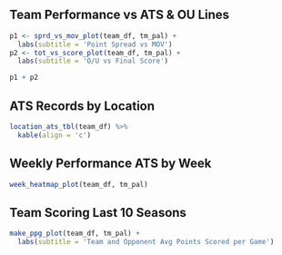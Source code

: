 
## Team Performance vs ATS & OU Lines

```r
p1 <- sprd_vs_mov_plot(team_df, tm_pal) +
  labs(subtitle = 'Point Spread vs MOV')
p2 <- tot_vs_score_plot(team_df, tm_pal) +
  labs(subtitle = 'O/U vs Final Score')

p1 + p2
```

## ATS Records by Location

```r
location_ats_tbl(team_df) %>% 
  kable(align = 'c')
```

## Weekly Performance ATS by Week

```r
week_heatmap_plot(team_df, tm_pal)
```

## Team Scoring Last 10 Seasons

```r
make_ppg_plot(team_df, tm_pal) +
  labs(subtitle = 'Team and Opponent Avg Points Scored per Game')
```
